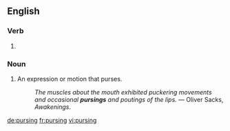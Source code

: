 
==English==

===Verb===
{{head|en}}

# {{present participle of|purse}}

===Noun===
{{en-noun}}

# An expression or motion that purses.
#: ''The muscles about the mouth exhibited puckering movements and occasional '''pursings''' and poutings of the lips.'' &mdash; Oliver Sacks, ''Awakenings''.

[[de:pursing]]
[[fr:pursing]]
[[vi:pursing]]